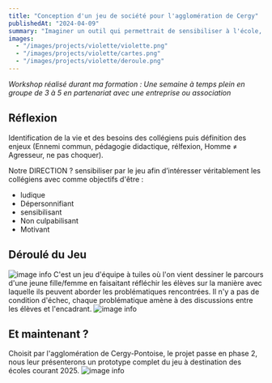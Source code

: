 ```yaml
---
title: "Conception d'un jeu de société pour l'agglomération de Cergy"
publishedAt: "2024-04-09"
summary: "Imaginer un outil qui permettrait de sensibiliser à l'école, dès le plus jeune âge, sur le sujet des violences faites aux femmes."
images:
  - "/images/projects/violette/violette.png"
  - "/images/projects/violette/cartes.png"
  - "/images/projects/violette/deroule.png"
---
```


*Workshop réalisé durant ma formation : Une semaine à temps plein en groupe de 
3 à 5 en partenariat avec une entreprise ou association*

## Réflexion
Identification de la vie et des besoins des collégiens puis définition des enjeux (Ennemi commun, pédagogie didactique, rélfexion, Homme ≠ Agresseur, ne pas choquer).

Notre DIRECTION ? sensibiliser par le jeu afin d’intéresser véritablement les collégiens avec comme objectifs d'être :
- ludique
- Dépersonnifiant
- sensibilisant
- Non culpabilisant
- Motivant

## Déroulé du Jeu
![image info](/images/projects/violette/cartes.png)
C'est un jeu d'équipe à tuiles où l'on vient dessiner le parcours d'une jeune fille/femme en faisaitant réfléchir les élèves sur 
la manière avec laquelle ils peuvent aborder les problématiques rencontrées.
Il n'y a pas de condition d'échec, chaque problématique amène à des discussions entre les élèves et l'encadrant.
![image info](/images/projects/violette/deroule.png)
## Et maintenant ?
Choisit par l'agglomération de Cergy-Pontoise, le projet passe en phase 2, nous leur présenterons un prototype complet du jeu 
à destination des écoles courant 2025. 
![image info](/images/projects/violette/guide.png)